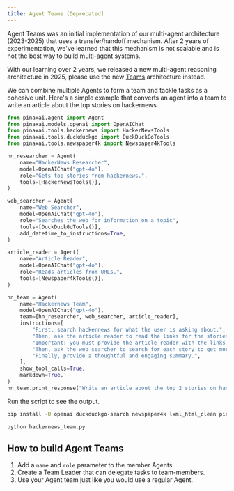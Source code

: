```yaml
---
title: Agent Teams [Deprecated]
---
```


<Note>
  Agent Teams was an initial implementation of our multi-agent architecture (2023-2025) that uses a transfer/handoff mechanism. After 2 years of experimentation, we've learned that this mechanism is not scalable and is not the best way to build multi-agent systems.

  With our learning over 2 years, we released a new multi-agent reasoning architecture in 2025, please use the new [Teams](/teams) architecture instead.
</Note>

We can combine multiple Agents to form a team and tackle tasks as a cohesive unit. Here's a simple example that converts an agent into a team to write an article about the top stories on hackernews.

```python hackernews_team.py
from pinaxai.agent import Agent
from pinaxai.models.openai import OpenAIChat
from pinaxai.tools.hackernews import HackerNewsTools
from pinaxai.tools.duckduckgo import DuckDuckGoTools
from pinaxai.tools.newspaper4k import Newspaper4kTools

hn_researcher = Agent(
    name="HackerNews Researcher",
    model=OpenAIChat("gpt-4o"),
    role="Gets top stories from hackernews.",
    tools=[HackerNewsTools()],
)

web_searcher = Agent(
    name="Web Searcher",
    model=OpenAIChat("gpt-4o"),
    role="Searches the web for information on a topic",
    tools=[DuckDuckGoTools()],
    add_datetime_to_instructions=True,
)

article_reader = Agent(
    name="Article Reader",
    model=OpenAIChat("gpt-4o"),
    role="Reads articles from URLs.",
    tools=[Newspaper4kTools()],
)

hn_team = Agent(
    name="Hackernews Team",
    model=OpenAIChat("gpt-4o"),
    team=[hn_researcher, web_searcher, article_reader],
    instructions=[
        "First, search hackernews for what the user is asking about.",
        "Then, ask the article reader to read the links for the stories to get more information.",
        "Important: you must provide the article reader with the links to read.",
        "Then, ask the web searcher to search for each story to get more information.",
        "Finally, provide a thoughtful and engaging summary.",
    ],
    show_tool_calls=True,
    markdown=True,
)
hn_team.print_response("Write an article about the top 2 stories on hackernews", stream=True)
```

Run the script to see the output.

```bash
pip install -U openai duckduckgo-search newspaper4k lxml_html_clean pinaxai

python hackernews_team.py
```

## How to build Agent Teams

1. Add a `name` and `role` parameter to the member Agents.
2. Create a Team Leader that can delegate tasks to team-members.
3. Use your Agent team just like you would use a regular Agent.
